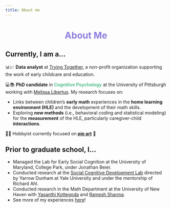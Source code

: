 ```yaml
---
title: About me
---
```


<h1 style="text-align: center; color:#8c7edc;">About Me</h1>


## Currently, I am a...

📊📈 **Data analyst** at [Trying Together](https://tryingtogether.org/), a non-profit organization supporting the work of early childcare and education.

💻📚 **PhD candidate** in <font color="#54bf8d">**Cognitive Psychology**</font> at the University of Pittsburgh working with [Melissa Libertus](https://www.lrdc.pitt.edu/people/researcher-detail.cshtml?id=530). My research focuses on:

-   Links between children's **early math** experiences in the **home learning environment (HLE)** and the development of their math skills.
-   Exploring **new methods** (i.e., behavioral coding and statistical modeling) for the **measurement** of the HLE, particularly caregiver-child **interactions**.

🧵🧩 Hobbyist currently focused on <b>[pie art](https://s-duong.github.io/art.html)</b> 🥧

## Prior to graduate school, I...

-   Managed the Lab for Early Social Cognition at the University of Maryland, College Park, under Jonathan Beier.
-   Conducted research at the [Social Cognitive Development Lab](http://www.socialcogdev.com/) directed by Yarrow Dunham at Yale University and under the mentorship of Richard Ahl.
-   Conducted research in the Math Department at the University of New Haven with [Yasanthi Kottegoda](https://www.newhaven.edu/faculty-staff-profiles/yasanthi-kottegoda.php) and [Ramesh Sharma](https://www.newhaven.edu/faculty-staff-profiles/ramesh-sharma.php).
-   See more of my experiences [here](https://s-duong.github.io/experience.html)!

